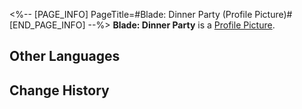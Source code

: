 <%-- [PAGE_INFO]
PageTitle=#Blade: Dinner Party (Profile Picture)#
[END_PAGE_INFO] --%>
{{Item Infobox
|title       = Blade: Dinner Party
|id          = 200108
|image       = Item Blade- Dinner Party.png
|type        = Profile Picture
|invCategory = 
|rarity      = 5
|effect      = 
|description = Blade on a special mission.
|source1     = Avatar reward obtained from unlocking [[Nameless Honor]]
}}
{{Description|''"I'm just following the script. I'm not into this at all."''}}
'''Blade: Dinner Party''' is a [[Profile Picture]].

==Other Languages==
{{Other Languages
|en   = Blade: Dinner Party
|zhs  = 刃•夜宴
|zht  = 刃•夜宴
|ja   = 刃・夜宴
|ko   = 블레이드•저녁 연회
|es   = Blade: Cena de gala
|fr   = Blade&nbsp;: Dîner de fête
|ru   = Блэйд: Вечерний пир
|th   = Blade - งานเลี้ยงมื้อค่ำ
|vi   = Blade - Tiệc Đêm
|de   = Blade: Dinnerparty
|id   = Blade - Perjamuan Malam
|pt   = Blade: Festa de Jantar
}}

==Change History==
{{Change History|1.2}}